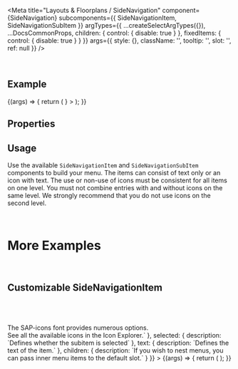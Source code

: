 
<Meta
  title="Layouts & Floorplans / SideNavigation"
  component={SideNavigation}
  subcomponents={{ SideNavigationItem, SideNavigationSubItem }}
  argTypes={{
    ...createSelectArgTypes({}),
    ...DocsCommonProps,
    children: { control: { disable: true } },
    fixedItems: { control: { disable: true } }
  }}
  args={{
    style: {},
    className: '',
    tooltip: '',
    slot: '',
    ref: null
  }}
/>

<DocsHeader />

<br />

## Example

<Canvas>
  <Story name="Default">
    {(args) => {
      return (
        <SideNavigation
          {...args}
          fixedItems={
            <>
              <SideNavigationItem text="Useful Links" icon="chain-link" />
              <SideNavigationItem text="History" icon="history" />
            </>
          }
        >
          <SideNavigationItem text="Home" icon="home" />
          <SideNavigationItem text="People" expanded icon="group">
            <SideNavigationSubItem text="From My Team" />
            <SideNavigationSubItem text="From Other Teams" />
          </SideNavigationItem>
          <SideNavigationItem text="Locations" icon="locate-me" selected />
          <SideNavigationItem text="Events" icon="calendar">
            <SideNavigationSubItem text="Local" />
            <SideNavigationSubItem text="Others" />
          </SideNavigationItem>
        </SideNavigation>
      );
    }}
  </Story>
</Canvas>

## Properties

<ArgsTable story="Default" />

## Usage

Use the available `SideNavigationItem` and `SideNavigationSubItem` components to build your menu. The items can consist of text only or an icon with text. The use or non-use of icons must be consistent for all items on one level. You must not combine entries with and without icons on the same level. We strongly recommend that you do not use icons on the second level.

<br />

# More Examples

<br />

## Customizable SideNavigationItem

<Canvas>
  <Story
    name="Customizable SideNavigationItem"
    args={{
      expanded: true,
      icon: 'wrench',
      selected: false,
      text: 'Customizable Item'
    }}
    argTypes={{
      collapsed: { table: { disable: true } },
      fixedItems: { table: { disable: true } },
      expanded: { description: `Defines if the item is expanded` },
      icon: {
        description: `Defines the icon of the item. <br><br><br/><br/>The SAP-icons font provides numerous options. <br> See all the available icons in the <ui5-link target="_blank" href="https://openui5.hana.ondemand.com/test-resources/sap/m/demokit/iconExplorer/webapp/index.html" class="api-table-content-cell-link">Icon Explorer</ui5-link>.`
      },
      selected: { description: `Defines whether the subitem is selected` },
      text: { description: `Defines the text of the item.` },
      children: { description: `If you wish to nest menus, you can pass inner menu items to the default slot.` }
    }}
  >
    {(args) => {
      return (
        <SideNavigation>
          <SideNavigationItem {...args}>
            <SideNavigationSubItem text="SideNavigationSubItem 1" />
            <SideNavigationSubItem text="SideNavigationSubItem 2" />
          </SideNavigationItem>
        </SideNavigation>
      );
    }}
  </Story>
</Canvas>

<ArgsTable story="Customizable SideNavigationItem" />
